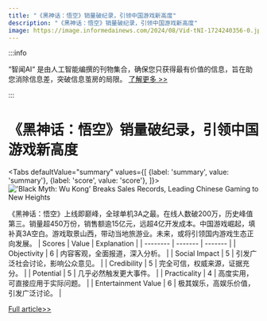 ```yaml
---
title: "《黑神话：悟空》销量破纪录，引领中国游戏新高度"
description: "《黑神话：悟空》销量破纪录，引领中国游戏新高度"
image: https://image.informedainews.com/2024/08/Vid-tNI-1724240356-0.jpg
---
```



:::info

“智闻AI“ 是由人工智能编撰的刊物集合，确保您只获得最有价值的信息，旨在助您消除信息差，突破信息茧房的局限。  [了解更多 >>](/)

:::

# 《黑神话：悟空》销量破纪录，引领中国游戏新高度


<Tabs
	defaultValue="summary"
	values={[
	{label: 'summary', value: 'summary'},
	{label: 'score', value: 'score'},
]}>
<TabItem value="summary">
<img
  src="https://image.informedainews.com/2024/08/Vid-tNI-1724240356-0.jpg"
  alt="'Black Myth: Wu Kong' Breaks Sales Records, Leading Chinese Gaming to New Heights"
/>



《黑神话：悟空》上线即巅峰，全球单机3A之最。在线人数破200万，历史峰值第三。销量超450万份，销售额逾15亿元，远超4亿开发成本。中国游戏崛起，填补真3A空白。游戏取景山西，带动当地旅游业。未来，或将引领国内游戏生态正向发展。
</TabItem>
<TabItem value="score">
	| Scores     | Value   | Explanation |
	| -------- | ------- | ------- |
	| Objectivity  | 6    | 内容客观，全面报道，深入分析。    |
	| Social Impact | 5     | 引发广泛社会讨论，影响公众意见。    |
	| Credibility    | 5    | 完全可信，权威来源，证据充分。    |
	| Potential    | 5    | 几乎必然触发更大事件。    |
	| Practicality    | 4    | 高度实用，可直接应用于实际问题。    |
	| Entertainment Value    | 6    | 极其娱乐，高娱乐价值，引发广泛讨论。    |
</TabItem>
</Tabs>

[Full article>>](https://www.cnbeta.com.tw/articles/game/1442941.htm)
